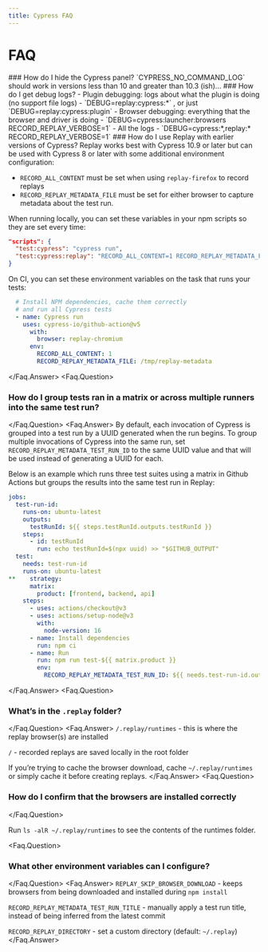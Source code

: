 ```yaml
---
title: Cypress FAQ
---
```



# FAQ

<Faq>
  <Faq.Question>
    ### How do I hide the Cypress panel?
  </Faq.Question>
  <Faq.Answer>
    `CYPRESS_NO_COMMAND_LOG` should work in versions less than 10 and greater than 10.3 (ish)...
  </Faq.Answer>
  <Faq.Question>
  ### How do I get debug logs?
  </Faq.Question>
  <Faq.Answer>
    - Plugin debugging: logs about what the plugin is doing (no support file logs)
    - `DEBUG=replay:cypress:*` , or just `DEBUG=replay:cypress:plugin`
    - Browser debugging: everything that the browser and driver is doing
    - `DEBUG=cypress:launcher:browsers RECORD_REPLAY_VERBOSE=1`
    - All the logs
    - `DEBUG=cypress:*,replay:* RECORD_REPLAY_VERBOSE=1`
  </Faq.Answer>
  <Faq.Question>
  ### How do I use Replay with earlier versions of Cypress?
  </Faq.Question>
  <Faq.Answer>
  Replay works best with Cypress 10.9 or later but can be used with Cypress 8 or later with some additional environment configuration:

  - `RECORD_ALL_CONTENT` must be set when using `replay-firefox` to record replays
  - `RECORD_REPLAY_METADATA_FILE` must be set for either browser to capture metadata about the test run.

  When running locally, you can set these variables in your npm scripts so they are set every time:

  ```json
  "scripts": {
    "test:cypress": "cypress run",
    "test:cypress:replay": "RECORD_ALL_CONTENT=1 RECORD_REPLAY_METADATA_FILE=/tmp/replay-metadata cypress run"
  }
  ```

  On CI, you can set these environment variables on the task that runs your tests:

  ```yaml
    # Install NPM dependencies, cache them correctly  
    # and run all Cypress tests
    - name: Cypress run
      uses: cypress-io/github-action@v5
        with:
          browser: replay-chromium
        env:
          RECORD_ALL_CONTENT: 1
          RECORD_REPLAY_METADATA_FILE: /tmp/replay-metadata

  ```
  </Faq.Answer>
  <Faq.Question>
  ### How do I group tests ran in a matrix or across multiple runners into the same test run?
  </Faq.Question>
  <Faq.Answer>
  By default, each invocation of Cypress is grouped into a test run by a UUID generated when the run begins. To group multiple invocations of Cypress into the same run, set `RECORD_REPLAY_METADATA_TEST_RUN_ID` to the same UUID value and that will be used instead of generating a UUID for each.

  Below is an example which runs three test suites using a matrix in Github Actions but groups the results into the same test run in Replay:

  ```yaml
  jobs:
    test-run-id:
      runs-on: ubuntu-latest
      outputs:
        testRunId: ${{ steps.testRunId.outputs.testRunId }}
      steps:
        - id: testRunId
          run: echo testRunId=$(npx uuid) >> "$GITHUB_OUTPUT"
    test:
      needs: test-run-id
      runs-on: ubuntu-latest
  **    strategy:
        matrix:
          product: [frontend, backend, api]
      steps:
        - uses: actions/checkout@v3
        - uses: actions/setup-node@v3
          with:
            node-version: 16
        - name: Install dependencies
          run: npm ci
        - name: Run
          run: npm run test-${{ matrix.product }}
          env:
            RECORD_REPLAY_METADATA_TEST_RUN_ID: ${{ needs.test-run-id.outputs.testRunId }}
  ```
  </Faq.Answer>
  <Faq.Question>
  ### What’s in the `.replay` folder?
  </Faq.Question>
  <Faq.Answer>
  `/.replay/runtimes` - this is where the replay browser(s) are installed

  `/` - recorded replays are saved locally in the root folder

  If you’re trying to cache the browser download, cache `~/.replay/runtimes` or simply cache it before creating replays.
  </Faq.Answer>
  <Faq.Question>
  ### How do I confirm that the browsers are installed correctly
  </Faq.Question>

  Run `ls -alR ~/.replay/runtimes` to see the contents of the runtimes folder.

  <Faq.Question>
  ### What other environment variables can I configure?
  </Faq.Question>
  <Faq.Answer>
  `REPLAY_SKIP_BROWSER_DOWNLOAD` - keeps browsers from being downloaded and installed during `npm install`

  `RECORD_REPLAY_METADATA_TEST_RUN_TITLE` - manually apply a test run title, instead of being inferred from the latest commit

  `RECORD_REPLAY_DIRECTORY` - set a custom directory (default: `~/.replay`)
  </Faq.Answer>
</Faq>
